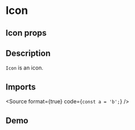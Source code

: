 
<Meta title="Inputs/Radio" component={InputRadio} />

# Icon

## Icon props

<ArgsTable of={InputRadio} />

## Description

`Icon` is an icon.

## Imports

<Source format={true} code={`
const a = 'b';
`} />


## Demo

<Canvas of={InputRadioStories.Example} />


